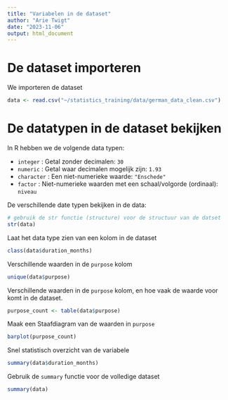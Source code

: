 ```yaml
---
title: "Variabelen in de dataset"
author: "Arie Twigt"
date: "2023-11-06"
output: html_document
---
```


# De dataset importeren


We importeren de dataset

```r
data <- read.csv("~/statistics_training/data/german_data_clean.csv")
```


# De datatypen in de dataset bekijken

In R hebben we de volgende data typen:

* `integer` : Getal zonder decimalen: `30`
* `numeric` : Getal waar decimalen mogelijk zijn: `1.93`
* `character` : Een niet-numerieke waarde: `"Enschede"`
* `factor` : Niet-numerieke waarden met een schaal/volgorde (ordinaal): `niveau`


De verschillende date typen bekijken in de data:

```r
# gebruik de str functie (structure) voor de structuur van de datset
str(data)
```


Laat het data type zien van een kolom in de dataset

```r
class(data$duration_months)
```


Verschillende waarden in de `purpose` kolom


```r
unique(data$purpose)
```


Verschillende waarden in de `purpose` kolom, en hoe vaak de waarde voor komt in de dataset.


```r
purpose_count <- table(data$purpose)
```

Maak een Staafdiagram van de waarden in `purpose`


```r
barplot(purpose_count)
```

Snel statistisch overzicht van de variabele


```r
summary(data$duration_months)
```


Gebruik de `summary` functie voor de volledige dataset

```r
summary(data)
```


